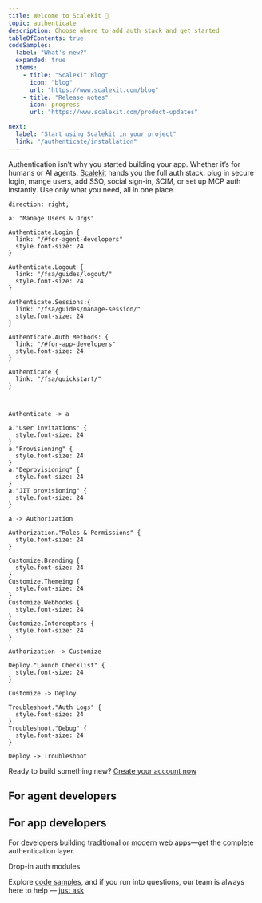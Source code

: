 ```yaml
---
title: Welcome to Scalekit 👋
topic: authenticate
description: Choose where to add auth stack and get started
tableOfContents: true
codeSamples:
  label: "What's new?"
  expanded: true
  items:
    - title: "Scalekit Blog"
      icon: "blog"
      url: "https://www.scalekit.com/blog"
    - title: "Release notes"
      icon: progress
      url: "https://www.scalekit.com/product-updates"

next:
  label: "Start using Scalekit in your project"
  link: "/authenticate/installation"
---
```



Authentication isn’t why you started building your app. Whether it’s for humans or AI agents, [Scalekit](https://scalekit.com) hands you the full auth stack: plug in secure login, mange users, add SSO, social sign-in, SCIM, or set up MCP auth instantly. Use only what you need, all in one place.


```d2
direction: right;

a: "Manage Users & Orgs"

Authenticate.Login {
  link: "/#for-agent-developers"
  style.font-size: 24
}

Authenticate.Logout {
  link: "/fsa/guides/logout/"
  style.font-size: 24
}

Authenticate.Sessions:{
  link: "/fsa/guides/manage-session/"
  style.font-size: 24
}

Authenticate.Auth Methods: {
  link: "/#for-app-developers"
  style.font-size: 24
}

Authenticate {
  link: "/fsa/quickstart/"
}



Authenticate -> a

a."User invitations" {
  style.font-size: 24
}
a."Provisioning" {
  style.font-size: 24
}
a."Deprovisioning" {
  style.font-size: 24
}
a."JIT provisioning" {
  style.font-size: 24
}

a -> Authorization

Authorization."Roles & Permissions" {
  style.font-size: 24
}

Customize.Branding {
  style.font-size: 24
}
Customize.Themeing {
  style.font-size: 24
}
Customize.Webhooks {
  style.font-size: 24
}
Customize.Interceptors {
  style.font-size: 24
}

Authorization -> Customize

Deploy."Launch Checklist" {
  style.font-size: 24
}

Customize -> Deploy

Troubleshoot."Auth Logs" {
  style.font-size: 24
}
Troubleshoot."Debug" {
  style.font-size: 24
}

Deploy -> Troubleshoot

```

Ready to build something new? [Create your account now](https://app.scalekit.com)


## For agent developers

<CardGrid>
  <LinkCard
    title="MCP Auth"
    description="Set up agent identities quickly. AI agents can sign in and start working securely"
    href="/mcp/oauth"
  />
  <LinkCard
    title="Agent Actions"
    description="Give agents clear, safe ways to access tools. You choose their limits and tasks, they do the rest"
    href="/agent-actions/quickstart"
  />
</CardGrid>


## For app developers

For developers building traditional or modern web apps—get the complete authentication layer.

<LinkCard
    title="Full stack auth"
    description="Add secure login pages, user accounts, and safe session handling to your app. Get real authentication, strong protection, and only the people and agents you trust inside"
    href="/fsa/quickstart"
  />

<div class="my-6 flex items-center gap-3">
  <span class="h-px flex-1 bg-[var(--sl-color-gray-5)]" aria-hidden="true"></span>
  <span class="text-sm text-[var(--sl-color-gray-3)] uppercase">Drop-in auth modules</span>
  <span class="h-px flex-1 bg-[var(--sl-color-gray-5)]" aria-hidden="true"></span>
</div>

<CardGrid>
  <LinkCard
    title="Social logins"
    description="One button. Your users sign in with Google, Microsoft, GitHub, and more"
    href="/social-logins/quickstart"
  />
  <LinkCard
    title="Passwordless auth"
    description="Email a magic link or send a email OTP. Your users are in"
    href="/passwordless/quickstart"
  />
  <LinkCard
    title="Single Sign-on"
    description="Easily onboard enterprise customers with any login system. Supports SAML, OIDC"
    href="/sso/quickstart"
  />
  <LinkCard
    title="SCIM provisioning"
    description="Automate account changes automatically, so you don’t have to babysit user lists"
    href="/directory/scim/quickstart"
  />
</CardGrid>

Explore [code samples](/dev-kit/code-samples), and if you run into questions, our team is always here to help — [just ask](/support/contact-us)
